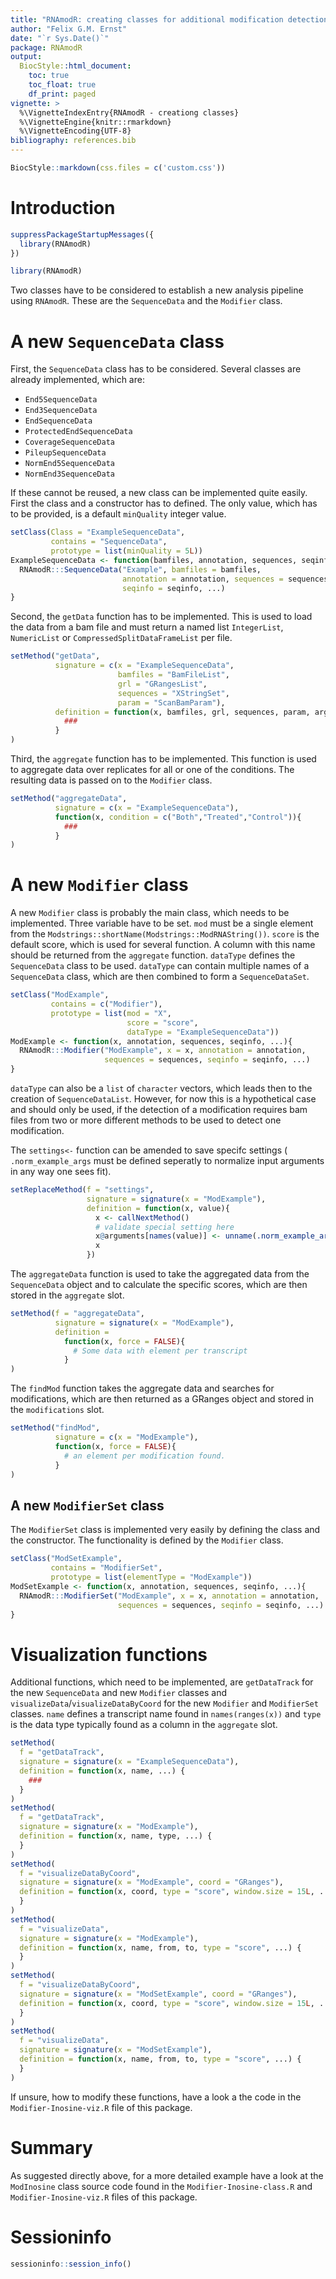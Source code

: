 ```yaml
---
title: "RNAmodR: creating classes for additional modification detection from high throughput sequencing."
author: "Felix G.M. Ernst"
date: "`r Sys.Date()`"
package: RNAmodR
output:
  BiocStyle::html_document:
    toc: true
    toc_float: true
    df_print: paged
vignette: >
  %\VignetteIndexEntry{RNAmodR - creationg classes}
  %\VignetteEngine{knitr::rmarkdown}
  %\VignetteEncoding{UTF-8}
bibliography: references.bib
---
```


```r
BiocStyle::markdown(css.files = c('custom.css'))
```

# Introduction
```r
suppressPackageStartupMessages({
  library(RNAmodR)
})
```
```r
library(RNAmodR)
```

Two classes have to be considered to establish a new analysis pipeline using
`RNAmodR`. These are the `SequenceData` and the `Modifier` class.

# A new `SequenceData` class

First, the `SequenceData` class has to be considered. Several classes are 
already implemented, which are:

 * `End5SequenceData`
 * `End3SequenceData`
 * `EndSequenceData`
 * `ProtectedEndSequenceData`
 * `CoverageSequenceData`
 * `PileupSequenceData`
 * `NormEnd5SequenceData`
 * `NormEnd3SequenceData`

If these cannot be reused, a new class can be implemented quite easily. First
the class and a constructor has to defined. The only value, which has to be 
provided, is a default `minQuality` integer value.

```r
setClass(Class = "ExampleSequenceData",
         contains = "SequenceData",
         prototype = list(minQuality = 5L))
ExampleSequenceData <- function(bamfiles, annotation, sequences, seqinfo, ...){
  RNAmodR:::SequenceData("Example", bamfiles = bamfiles, 
                         annotation = annotation, sequences = sequences,
                         seqinfo = seqinfo, ...)
}
```

Second, the `getData` function has to be implemented. This is used to load
the data from a bam file and must return a named list `IntegerList`,
`NumericList` or `CompressedSplitDataFrameList` per file.

```r
setMethod("getData",
          signature = c(x = "ExampleSequenceData",
                        bamfiles = "BamFileList",
                        grl = "GRangesList",
                        sequences = "XStringSet",
                        param = "ScanBamParam"),
          definition = function(x, bamfiles, grl, sequences, param, args){
            ###
          }
)
```

Third, the `aggregate` function has to be implemented. This function is used to
aggregate data over replicates for all or one of the conditions. The resulting 
data is passed on to the `Modifier` class.

```r
setMethod("aggregateData",
          signature = c(x = "ExampleSequenceData"),
          function(x, condition = c("Both","Treated","Control")){
            ###
          }
)
```

# A new `Modifier` class

A new `Modifier` class is probably the main class, which needs to be 
implemented. Three variable have to be set. `mod` must be a single element from
the `Modstrings::shortName(Modstrings::ModRNAString())`. `score` is the default
score, which is used for several function. A column with this name should be 
returned from the `aggregate` function. `dataType` defines the `SequenceData`
class to be used. `dataType` can contain multiple names of a `SequenceData` 
class, which are then combined to form a `SequenceDataSet`. 

```r
setClass("ModExample",
         contains = c("Modifier"),
         prototype = list(mod = "X",
                          score = "score",
                          dataType = "ExampleSequenceData"))
ModExample <- function(x, annotation, sequences, seqinfo, ...){
  RNAmodR:::Modifier("ModExample", x = x, annotation = annotation,
                     sequences = sequences, seqinfo = seqinfo, ...)
}
```

`dataType` can also be a `list` of `character` vectors, which leads then to the
creation of `SequenceDataList`. However, for now this is a hypothetical case and
should only be used, if the detection of a modification requires bam files from
two or more different methods to be used to detect one modification.

The `settings<-` function can be amended to save specifc settings (
`.norm_example_args` must be defined seperatly to normalize input arguments in
any way one sees fit).

```r
setReplaceMethod(f = "settings", 
                 signature = signature(x = "ModExample"),
                 definition = function(x, value){
                   x <- callNextMethod()
                   # validate special setting here
                   x@arguments[names(value)] <- unname(.norm_example_args(value))
                   x
                 })
```

The `aggregateData` function is used to take the aggregated data from the 
`SequenceData` object and to calculate the specific scores, which are then 
stored in the `aggregate` slot.

```r
setMethod(f = "aggregateData", 
          signature = signature(x = "ModExample"),
          definition = 
            function(x, force = FALSE){
              # Some data with element per transcript
            }
)
```

The `findMod` function takes the aggregate data and searches for modifications,
which are then returned as a GRanges object and stored in the `modifications`
slot.

```r
setMethod("findMod",
          signature = c(x = "ModExample"),
          function(x, force = FALSE){
            # an element per modification found.
          }
)
```

## A new `ModifierSet` class

The `ModifierSet` class is implemented very easily by defining the class and
the constructor. The functionality is defined by the `Modifier` class.

```r
setClass("ModSetExample",
         contains = "ModifierSet",
         prototype = list(elementType = "ModExample"))
ModSetExample <- function(x, annotation, sequences, seqinfo, ...){
  RNAmodR:::ModifierSet("ModExample", x = x, annotation = annotation,
                        sequences = sequences, seqinfo = seqinfo, ...)
}
```

# Visualization functions

Additional functions, which need to be implemented, are `getDataTrack` for the 
new `SequenceData` and new `Modifier` classes and 
`visualizeData`/`visualizeDataByCoord` for the new `Modifier` and `ModifierSet`
classes. `name` defines a transcript name found in `names(ranges(x))` and
`type` is the data type typically found as a column in the `aggregate` slot.

```r
setMethod(
  f = "getDataTrack",
  signature = signature(x = "ExampleSequenceData"),
  definition = function(x, name, ...) {
    ###
  }
)
setMethod(
  f = "getDataTrack",
  signature = signature(x = "ModExample"),
  definition = function(x, name, type, ...) {
  }
)
setMethod(
  f = "visualizeDataByCoord",
  signature = signature(x = "ModExample", coord = "GRanges"),
  definition = function(x, coord, type = "score", window.size = 15L, ...) {
  }
)
setMethod(
  f = "visualizeData",
  signature = signature(x = "ModExample"),
  definition = function(x, name, from, to, type = "score", ...) {
  }
)
setMethod(
  f = "visualizeDataByCoord",
  signature = signature(x = "ModSetExample", coord = "GRanges"),
  definition = function(x, coord, type = "score", window.size = 15L, ...) {
  }
)
setMethod(
  f = "visualizeData",
  signature = signature(x = "ModSetExample"),
  definition = function(x, name, from, to, type = "score", ...) {
  }
)
```

If unsure, how to modify these functions, have a look a the code in the 
`Modifier-Inosine-viz.R` file of this package.

# Summary

As suggested directly above, for a more detailed example have a look at the 
`ModInosine` class source code found in the `Modifier-Inosine-class.R` and
`Modifier-Inosine-viz.R` files of this package.

# Sessioninfo

```r
sessioninfo::session_info()
```
